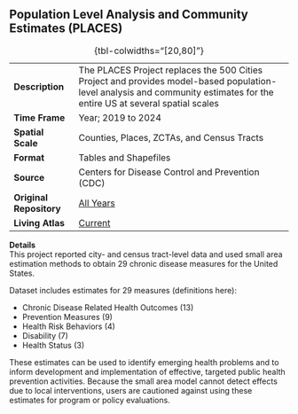## Population Level Analysis and Community Estimates (PLACES)

|                         |                                                                                                                                                                           |
|-----------------|-------------------------------------------------------|
| **Description**         | The PLACES Project replaces the 500 Cities Project and provides model-based population-level analysis and community estimates for the entire US at several spatial scales |
| **Time Frame**          | Year; 2019 to 2024                                                                                                                                                        |
| **Spatial Scale**       | Counties, Places, ZCTAs, and Census Tracts                                                                                                                                |
| **Format**              | Tables and Shapefiles                                                                                                                                                     |
| **Source**              | Centers for Disease Control and Prevention (CDC)                                                                                                                          |
| **Original Repository** | [All Years](https://data.cdc.gov/browse?category=500+Cities+%26+Places)                                                                                                   |
| **Living Atlas**        | [Current](https://www.arcgis.com/home/item.html?id=3b7221d4e47740cab9235b839fa55cd7)                                                                                      |

: {tbl-colwidths="\[20,80\]"}

**Details**\
This project reported city- and census tract-level data and used small area estimation methods to obtain 29 chronic disease measures for the United States.

Dataset includes estimates for 29 measures (definitions here):

-   Chronic Disease Related Health Outcomes (13)
-   Prevention Measures (9)
-   Health Risk Behaviors (4)
-   Disability (7)
-   Health Status (3)

These estimates can be used to identify emerging health problems and to inform development and implementation of effective, targeted public health prevention activities. Because the small area model cannot detect effects due to local interventions, users are cautioned against using these estimates for program or policy evaluations.